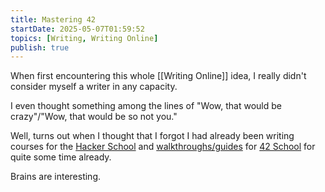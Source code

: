 ```yaml
---
title: Mastering 42
startDate: 2025-05-07T01:59:52
topics: [Writing, Writing Online]
publish: true
---
```


When first encountering this whole [[Writing Online]] idea, I really didn't consider myself a writer in any capacity.

I even thought something among the lines of "Wow, that would be crazy"/"Wow, that would be so not you."

Well, turns out when I thought that I forgot I had already been writing courses for the [Hacker School](https://hacker-school.de) and [walkthroughs/guides](https://haglobah.github.io/Mastering-42/) for [42 School](https://www.42heilbronn.de/en/) for quite some time already.

Brains are interesting.
